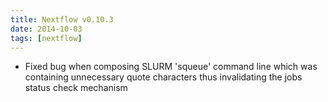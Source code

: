 ```yaml
---
title: Nextflow v0.10.3
date: 2014-10-03
tags: [nextflow]
---
```


- Fixed bug when composing SLURM 'squeue' command line which was containing 
  unnecessary quote characters thus invalidating the jobs status check mechanism  
